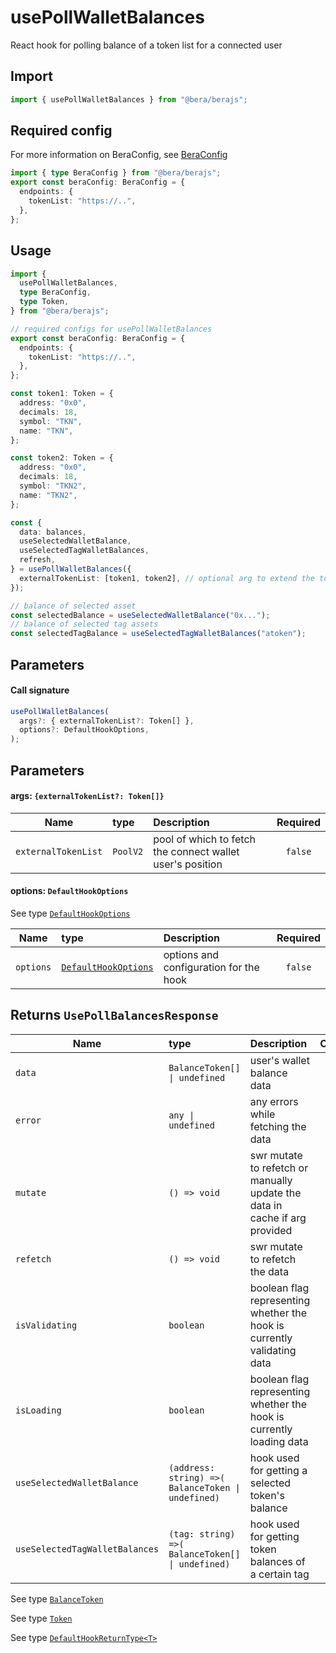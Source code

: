 # usePollWalletBalances

React hook for polling balance of a token list for a connected user

## Import

```ts twoslash
import { usePollWalletBalances } from "@bera/berajs";
```

## Required config

For more information on BeraConfig, see [BeraConfig](/bera-config/)
```ts twoslash
import { type BeraConfig } from "@bera/berajs";
export const beraConfig: BeraConfig = {
  endpoints: {
    tokenList: "https://..",
  },
};
```

## Usage

```ts twoslash [example.ts]
import {
  usePollWalletBalances,
  type BeraConfig,
  type Token,
} from "@bera/berajs";

// required configs for usePollWalletBalances
export const beraConfig: BeraConfig = {
  endpoints: {
    tokenList: "https://..",
  },
};

const token1: Token = {
  address: "0x0",
  decimals: 18,
  symbol: "TKN",
  name: "TKN",
};

const token2: Token = {
  address: "0x0",
  decimals: 18,
  symbol: "TKN2",
  name: "TKN2",
};

const {
  data: balances,
  useSelectedWalletBalance,
  useSelectedTagWalletBalances,
  refresh,
} = usePollWalletBalances({
  externalTokenList: [token1, token2], // optional arg to extend the token list
});

// balance of selected asset
const selectedBalance = useSelectedWalletBalance("0x...");
// balance of selected tag assets
const selectedTagBalance = useSelectedTagWalletBalances("atoken");
```

## Parameters

#### Call signature

```ts
usePollWalletBalances(
  args?: { externalTokenList?: Token[] },
  options?: DefaultHookOptions,
);
```

## Parameters

#### args: `{externalTokenList?: Token[]}`

| Name   | type     | Description                                               | Required |
| ------ | :------- | :-------------------------------------------------------- | :------: |
| `externalTokenList` | `PoolV2` | pool of which to fetch the connect wallet user's position |  `false`  |

#### options: `DefaultHookOptions`

See type [`DefaultHookOptions`](/types/DefaultHookOptions/)

| Name      | type                                               | Description                            | Required |
| --------- | :------------------------------------------------- | :------------------------------------- | :------: |
| `options` | [`DefaultHookOptions`](/types/DefaultHookOptions/) | options and configuration for the hook | `false`  |



## Returns `UsePollBalancesResponse`


| Name           | type                                | Description                                                                | Optional |
| -------------- | :---------------------------------- | :------------------------------------------------------------------------- | :------: |
| `data`         | `BalanceToken[] \| undefined`        | user's wallet balance data                                           |  `true`  |
| `error`        | `any \| undefined`                  | any errors while fetching the data                                         |  `true`  |
| `mutate`       | `() => void` | swr mutate to refetch or manually update the data in cache if arg provided |  `true`  |
| `refetch`      | `() => void`                        | swr mutate to refetch the data                                             |  `true`  |
| `isValidating` | `boolean`                           | boolean flag representing whether the hook is currently validating data    | `false`  |
| `isLoading`    | `boolean`                           | boolean flag representing whether the hook is currently loading data       | `false`  |
| `useSelectedWalletBalance`    | `(address: string) =>( BalanceToken \| undefined)`                   | hook used for getting a selected token's balance       | `false`  |
| `useSelectedTagWalletBalances`    | `(tag: string) =>( BalanceToken[] \| undefined)`                           |  hook used for getting token balances of a certain tag      | `false`  |


See type [`BalanceToken`](/types/BalanceToken/)

See type [`Token`](/types/Token/)

See type [`DefaultHookReturnType<T>`](/types/DefaultHookReturnType/)
